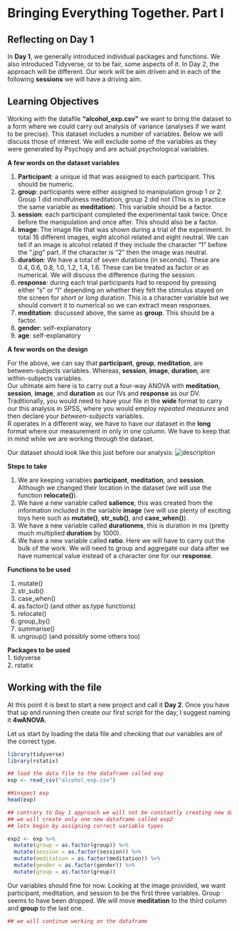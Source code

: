 # Bringing Everything Together. Part I {#session7}

## Reflecting on Day 1

In **Day 1**, we generally introduced individual packages and functions. We also introduced Tidyverse, or to be fair, some aspects of it. In Day 2, the approach will be different. Our work will be aim driven and in each of the following **sessions** we will have a driving aim.


## Learning Objectives  
Working with the datafile **"alcohol_exp.csv"** we want to bring the dataset to a form where we could carry out analysis of variance (analyses if we want to be precise). This dataset includes a number of variables. Below we will discuss those of interest. We will exclude some of the variables as they were generated by Psychopy and are actual psychological variables.


**A few words on the dataset variables**

1. **Participant**: a unique id that was assigned to each participant. This should be numeric.  
2. **group**: participants were either assigned to manipulation group 1 or 2. Group 1 did mindfulness meditation, group 2 did not (This is in practice the same variable as **meditation**). This variable should be a factor.  
3. **session**: each participant completed the experimental task twice. Once before the manipulation and once after. This should also be a factor. 
4. **image**: The image file that was shown during a trial of the experiment. In total 16 different images, eight alcohol related and eight neutral. We can tell if an image is alcohol related if they include the character "1" before the ".jpg" part. If the character is "2" then the image was neutral.  
5. **duration**: We have a total of seven durations (in seconds). These are 0.4,  0.6,  0.8,  1.0,  1.2,  1.4,  1.6. These can be treated as factor or as numerical. We will discuss the difference during the session. 
6. **response**: during each trial participants had to respond by pressing either "s" or "l" depending on whether they felt the stimulus stayed on the screen for *short* or *long* duration. This is a character variable but we should convert it to numerical so we can extract mean responses.
7. **meditation**: discussed above, the same as **group**. This should be a factor.
8. **gender**: self-explanatory 
9. **age**: self-explanatory 

**A few words on the design**  

For the above, we can say that **participant**, **group**, **meditation**, are between-subjects variables. Whereas, **session**, **image**, **duration**, are within-subjects variables.  
Our ultimate aim here is to carry out a four-way ANOVA with **meditation**, **session**, **image**, and **duration** as our IVs and **response** as our DV. Traditionally, you would need to have your file in the **wide** format to carry our this analysis in SPSS, where you would employ *repeated measures* and then declare your *between-subjects* variables.  
R operates in a different way, we have to have our dataset in the **long** format where our measurement in only in one column. We have to keep that in mind while we are working through the dataset. 

Our dataset should look like this just before our analysis:
![description](docs/4wANOVA.PNG)


**Steps to take**   

1. We are keeping variables **participant**, **meditation**, and **session**. Although we changed their location in the dataset (we will use the function **relocate()**).  
2. We have a new variable called **salience**, this was created from the information included in the variable **image** (we will use plenty of exciting toys here such as **mutate()**, **str_sub()**, and **case_when()**).  
3. We have a new variable called **durationms**, this is duration in ms (pretty much multiplied **duration** by 1000).
4. We have a new variable called **ratio**. Here we will have to carry out the bulk of the work. We will need to group and aggregate our data after we have numerical value instead of a character one for our **response**.


**Functions to be used**  

1. mutate()   
2. str_sub()   
3. case_when()   
4. as.factor()   (and other as.type functions)   
5. relocate()   
6. group_by()   
7. summarise()   
8. ungroup()   (and possibly some others too)   

**Packages to be used**  
1. tidyverse  
2. rstatix  


## Working with the file

At this point it is best to start a new project and call it **Day 2**. Once you have that up and running then create our first script for the day, I suggest naming it **4wANOVA**.   

Let us start by loading the data file and checking that our variables are of the correct type.

```r
library(tidyverse)
library(rstatix)

## load the data file to the dataframe called exp
exp <- read_csv("alcohol_exp.csv") 

##inspect exp
head(exp)

## contrary to Day 1 approach we will not be constantly creating new dataframes
## we will create only one new dataframe called exp2
## lets begin by assigning correct variable types

exp2 <- exp %>% 
  mutate(group = as.factor(group)) %>% 
  mutate(session = as.factor(session)) %>%
  mutate(meditation = as.factor(meditation)) %>%
  mutate(gender = as.factor(gender)) %>%
  mutate(group = as.factor(group))
```


Our variables should fine for now. Looking at the image provided, we want participant, meditation, and session to be the first three variables. Group seems to have been dropped. We will move **meditation** to the third column and **group** to the last one.  

```r

## we will continue working on the dataframe 

```

